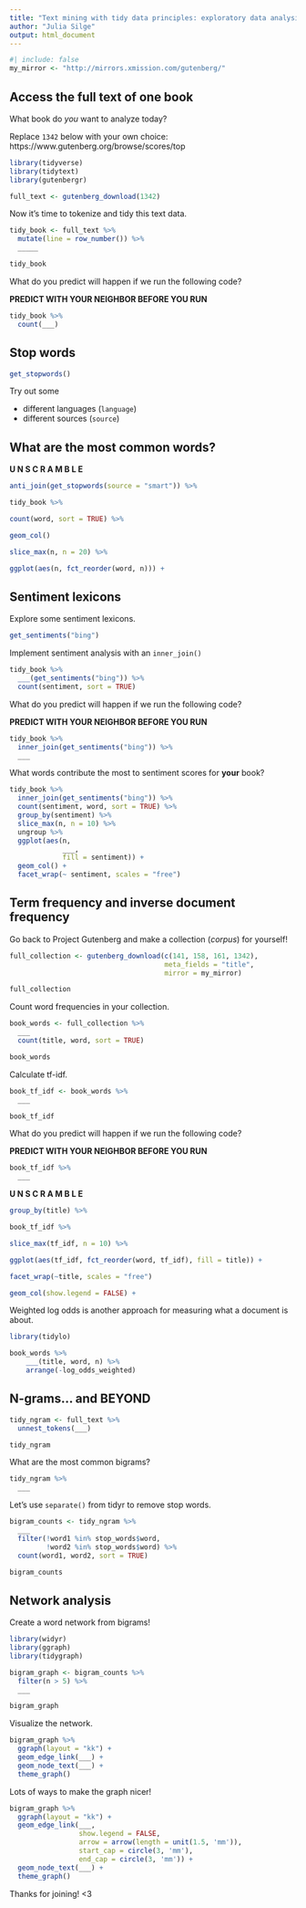 ```yaml
---
title: "Text mining with tidy data principles: exploratory data analysis"
author: "Julia Silge"
output: html_document
---
```


```r
#| include: false
my_mirror <- "http://mirrors.xmission.com/gutenberg/"
```

## Access the full text of one book

What book do *you* want to analyze today?

Replace `1342` below with your own choice:
https://www.gutenberg.org/browse/scores/top

```r
library(tidyverse)
library(tidytext)
library(gutenbergr)

full_text <- gutenberg_download(1342)
```

Now it's time to tokenize and tidy this text data.

```r
tidy_book <- full_text %>%
  mutate(line = row_number()) %>%
  _____

tidy_book
```

What do you predict will happen if we run the following code?

**PREDICT WITH YOUR NEIGHBOR BEFORE YOU RUN**

```r
tidy_book %>%
  count(___)
```

## Stop words


```r
get_stopwords()
```

Try out some

- different languages (`language`)
- different sources (`source`)

## What are the most common words?

**U N S C R A M B L E**

```r
anti_join(get_stopwords(source = "smart")) %>%

tidy_book %>%

count(word, sort = TRUE) %>%

geom_col()

slice_max(n, n = 20) %>%

ggplot(aes(n, fct_reorder(word, n))) +  
```


## Sentiment lexicons

Explore some sentiment lexicons.

```r
get_sentiments("bing")
```

Implement sentiment analysis with an `inner_join()`

```r
tidy_book %>%
  ___(get_sentiments("bing")) %>%
  count(sentiment, sort = TRUE)
```


What do you predict will happen if we run the following code?

**PREDICT WITH YOUR NEIGHBOR BEFORE YOU RUN**

```r
tidy_book %>%
  inner_join(get_sentiments("bing")) %>%            
  ___
```

What words contribute the most to sentiment scores for **your** book?

```r
tidy_book %>%
  inner_join(get_sentiments("bing")) %>%
  count(sentiment, word, sort = TRUE) %>%
  group_by(sentiment) %>%
  slice_max(n, n = 10) %>%
  ungroup %>%
  ggplot(aes(n,
             ___, 
             fill = sentiment)) +
  geom_col() +
  facet_wrap(~ sentiment, scales = "free") 
```


## Term frequency and inverse document frequency

Go back to Project Gutenberg and make a collection (*corpus*) for yourself!

```r
full_collection <- gutenberg_download(c(141, 158, 161, 1342),
                                      meta_fields = "title",
                                      mirror = my_mirror)

full_collection
```

Count word frequencies in your collection.

```r
book_words <- full_collection %>%
  ___
  count(title, word, sort = TRUE)

book_words
```

Calculate tf-idf.

```r
book_tf_idf <- book_words %>%
  ___

book_tf_idf
```

What do you predict will happen if we run the following code?

**PREDICT WITH YOUR NEIGHBOR BEFORE YOU RUN**


```r
book_tf_idf %>%
  ___
```

**U N S C R A M B L E**

```r
group_by(title) %>%

book_tf_idf %>%

slice_max(tf_idf, n = 10) %>%

ggplot(aes(tf_idf, fct_reorder(word, tf_idf), fill = title)) +

facet_wrap(~title, scales = "free")

geom_col(show.legend = FALSE) +
```

Weighted log odds is another approach for measuring what a document is about.

```r
library(tidylo)

book_words %>%
    ___(title, word, n) %>%
    arrange(-log_odds_weighted)
```

## N-grams... and BEYOND

```r
tidy_ngram <- full_text %>%
  unnest_tokens(___)

tidy_ngram
```

What are the most common bigrams?

```r
tidy_ngram %>%
  ___
```

Let's use `separate()` from tidyr to remove stop words.

```r
bigram_counts <- tidy_ngram %>%
  ___
  filter(!word1 %in% stop_words$word,
         !word2 %in% stop_words$word) %>%
  count(word1, word2, sort = TRUE)

bigram_counts
```

## Network analysis

Create a word network from bigrams!

```r
library(widyr)
library(ggraph)
library(tidygraph)

bigram_graph <- bigram_counts %>%
  filter(n > 5) %>%
  ___

bigram_graph
```

Visualize the network.

```r
bigram_graph %>%
  ggraph(layout = "kk") +
  geom_edge_link(___) + 
  geom_node_text(___) +    
  theme_graph() 
```


Lots of ways to make the graph nicer!

```r
bigram_graph %>%
  ggraph(layout = "kk") +
  geom_edge_link(___,
                 show.legend = FALSE, 
                 arrow = arrow(length = unit(1.5, 'mm')), 
                 start_cap = circle(3, 'mm'),
                 end_cap = circle(3, 'mm')) + 
  geom_node_text(___) +    
  theme_graph() 
```

Thanks for joining! <3
